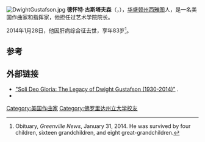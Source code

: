 [[File:DwightGustafson.jpg|thumb]]
'''德怀特·古斯塔夫森'''（{{lang-en|'''Dwight Leonard Gustafson'''}}，{{bd|1930年|4月30日|2014年|1月28日|catIdx=Gustafson}}），[[华盛顿州|华盛顿州]][[西雅图|西雅图]]人，是一名美国作曲家和指挥家，他担任过{{le|包伯·琼斯大学|Bob Jones University}}艺术学院院长。

2014年1月28日，他因肝病综合征去世，享年83岁<ref>Obituary, ''Greenville News'', January 31, 2014. He was survived by four children, sixteen grandchildren, and eight great-grandchildren.</ref>。

==参考==
{{reflist}}

==外部链接==
*[http://www.bju.edu/stories/dwight-gustafson.php "Soli Deo Gloria: The Legacy of Dwight Gustafson (1930-2014)"] {{Wayback|url=http://www.bju.edu/stories/dwight-gustafson.php |date=20210516130107 }}.
*{{IMDb name|0348969}}

{{DEFAULTSORT:Gustafson, Dwight}}
[[Category:美国作曲家|Category:美国作曲家]]
[[Category:佛罗里达州立大学校友|Category:佛罗里达州立大学校友]]